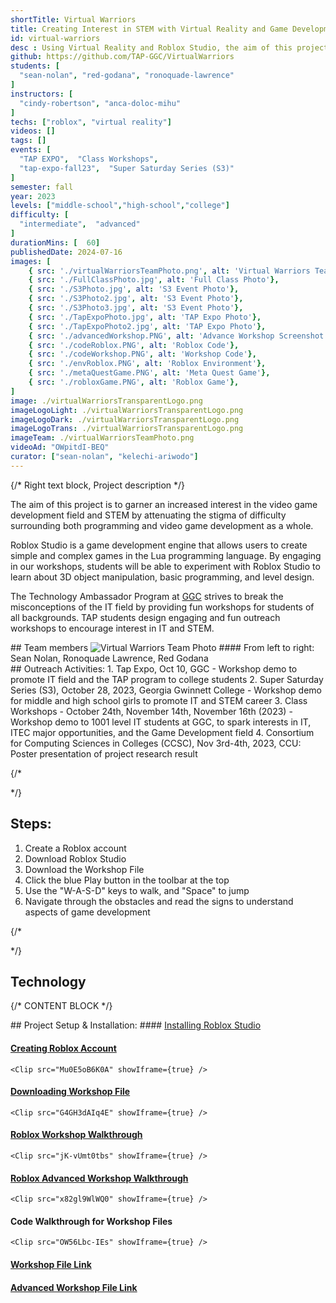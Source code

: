 ```yaml
---
shortTitle: Virtual Warriors
title: Creating Interest in STEM with Virtual Reality and Game Development
id: virtual-warriors
desc : Using Virtual Reality and Roblox Studio, the aim of this project is to garner an increased interest in the video game development field and STEM by attenuating the stigma of difficulty surrounding both programming and video game development as a whole.
github: https://github.com/TAP-GGC/VirtualWarriors
students: [
  "sean-nolan", "red-godana", "ronoquade-lawrence"
]
instructors: [
  "cindy-robertson", "anca-doloc-mihu"
] 
techs: ["roblox", "virtual reality"]
videos: []
tags: []
events: [
  "TAP EXPO",  "Class Workshops",
  "tap-expo-fall23",  "Super Saturday Series (S3)"
]
semester: fall
year: 2023
levels: ["middle-school","high-school","college"] 
difficulty: [
  "intermediate",  "advanced"
] 
durationMins: [  60]
publishedDate: 2024-07-16
images: [
    { src: './virtualWarriorsTeamPhoto.png', alt: 'Virtual Warriors Team Photo'},
    { src: './FullClassPhoto.jpg', alt: 'Full Class Photo'},
    { src: './S3Photo.jpg', alt: 'S3 Event Photo'},
    { src: './S3Photo2.jpg', alt: 'S3 Event Photo'},
    { src: './S3Photo3.jpg', alt: 'S3 Event Photo'},
    { src: './TapExpoPhoto.jpg', alt: 'TAP Expo Photo'},
    { src: './TapExpoPhoto2.jpg', alt: 'TAP Expo Photo'},
    { src: './advancedWorkshop.PNG', alt: 'Advance Workshop Screenshot'},
    { src: './codeRoblox.PNG', alt: 'Roblox Code'},
    { src: './codeWorkshop.PNG', alt: 'Workshop Code'},
    { src: './envRoblox.PNG', alt: 'Roblox Environment'},
    { src: './metaQuestGame.PNG', alt: 'Meta Quest Game'},
    { src: './robloxGame.PNG', alt: 'Roblox Game'},
]
image: ./virtualWarriorsTransparentLogo.png
imageLogoLight: ./virtualWarriorsTransparentLogo.png
imageLogoDark: ./virtualWarriorsTransparentLogo.png
imageLogoTrans: ./virtualWarriorsTransparentLogo.png
imageTeam: ./virtualWarriorsTeamPhoto.png
videoAd: "OWpitdI-BEQ"
curator: ["sean-nolan", "kelechi-ariwodo"]
---
```




{/* Right text block, Project description */}	

The aim of this project is to garner an increased interest in the video game development field and STEM by attenuating the stigma of difficulty surrounding both programming and video game development as a whole.

Roblox Studio is a game development engine that allows users to create simple and complex games in the Lua programming language. By engaging in our workshops, students will be able to experiment with Roblox Studio to learn about 3D object manipulation, basic programming, and level design.

The Technology Ambassador Program at [GGC](http://www.ggc.edu/tap) strives to break the misconceptions of the IT field by providing fun workshops for students of all backgrounds. TAP students design engaging and fun outreach workshops to encourage interest in IT and STEM.


<div class="prj-txt">
## Team members
<Image src={virtualWarriorsTeamPhoto} alt="Virtual Warriors Team Photo" />
#### From left to right: Sean Nolan, Ronoquade Lawrence, Red Godana
<br />
</div>

<div class="prj-list">
## Outreach Activities:
1. Tap Expo, Oct 10, GGC - Workshop demo to promote IT field and the TAP program to college students
2. Super Saturday Series (S3), October 28, 2023, Georgia Gwinnett College - Workshop demo for middle and high school girls to promote IT and STEM career
3. Class Workshops - October 24th, November 14th, November 16th (2023) - Workshop demo to 1001 level IT students at GGC, to spark interests in IT, ITEC major opportunities, and the Game Development field
4. Consortium for Computing Sciences in Colleges (CCSC), Nov 3rd-4th, 2023, CCU: Poster presentation of project research result
</div>



{/* <div class="flex flex-row flex-wrap"> */}

<div class="prj-list">

## Steps:

1. Create a Roblox account
2. Download Roblox Studio
3. Download the Workshop File
4. Click the blue Play button in the toolbar at the top
5. Use the "W-A-S-D" keys to walk, and "Space" to jump
6. Navigate through the obstacles and read the signs to understand aspects of game development

</div>

{/* </div> */}




## Technology
<div class='gallery-list'>
<Logo src= {metaQuest2.src} alt="Meta Quest 2" link="https://www.meta.com/quest/products/quest-2/" />
<Logo src= {robloxStudioImage.src} alt="Roblox Studio" link="https://create.roblox.com"/>
</div>

{/* CONTENT BLOCK */}
<div>
## Project Setup & Installation:
  #### <a href="https://github.com/TAP-GGC/VirtualWarriors/blob/main/media/Installing%20Roblox%20Studio.pdf" target="_blank" rel="noopener noreferrer">Installing Roblox Studio</a>
    <Clip src="V6Xhoc1E3XA" showIframe={true} />
  
  #### <a href="https://github.com/TAP-GGC/VirtualWarriors/blob/main/media/Creating%20Roblox%20Account.pdf" target="_blank" rel="noopener noreferrer">Creating Roblox Account</a>
    <Clip src="Mu0E5oB6K0A" showIframe={true} />
  
  #### <a href="https://github.com/TAP-GGC/VirtualWarriors/blob/main/media/Downloading%20Workshop%20File.pdf" target="_blank" rel="noopener noreferrer">Downloading Workshop File</a>
    <Clip src="G4GH3dAIq4E" showIframe={true} />

  #### <a href="https://github.com/TAP-GGC/VirtualWarriors/blob/main/media/Roblox%20Workshop%20Walkthrough.pdf" target="_blank" rel="noopener noreferrer">Roblox Workshop Walkthrough</a>
    <Clip src="jK-vUmt0tbs" showIframe={true} />

  #### <a href="https://github.com/TAP-GGC/VirtualWarriors/blob/main/media/TapAdvancedWorkshopWalkthroughPDF.pdf" target="_blank" rel="noopener noreferrer">Roblox Advanced Workshop Walkthrough</a>
    <Clip src="x82gl9WlWQ0" showIframe={true} />

  #### Code Walkthrough for Workshop Files
    <Clip src="OW56Lbc-IEs" showIframe={true} />
  
  #### <a href="https://github.com/TAP-GGC/VirtualWarriors/blob/main/code/TAP%20Roblox%20Workshop%20File.rbxl" target="_blank" rel="noopener noreferrer">Workshop File Link</a>
  #### <a href="https://github.com/TAP-GGC/VirtualWarriors/blob/main/code/TAP%20Advanced%20Workshop.rbxl" target="_blank" rel="noopener noreferrer">Advanced Workshop File Link</a>


</div>
